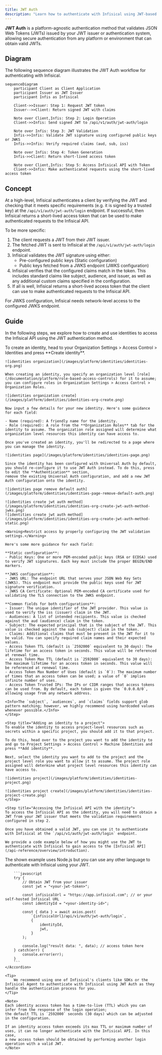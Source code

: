 ```yaml
---
title: JWT Auth
description: "Learn how to authenticate with Infisical using JWT-based authentication."
---
```


**JWT Auth** is a platform-agnostic authentication method that validates JSON Web Tokens (JWTs) issued by your JWT issuer or authentication system, allowing secure authentication from any platform or environment that can obtain valid JWTs.

## Diagram

The following sequence diagram illustrates the JWT Auth workflow for authenticating with Infisical.

```mermaid
sequenceDiagram
    participant Client as Client Application
    participant Issuer as JWT Issuer
    participant Infis as Infisical

    Client->>Issuer: Step 1: Request JWT token
    Issuer-->>Client: Return signed JWT with claims

    Note over Client,Infis: Step 2: Login Operation
    Client->>Infis: Send signed JWT to /api/v1/auth/jwt-auth/login

    Note over Infis: Step 3: JWT Validation
    Infis->>Infis: Validate JWT signature using configured public keys or JWKS
    Infis->>Infis: Verify required claims (aud, sub, iss)

    Note over Infis: Step 4: Token Generation
    Infis->>Client: Return short-lived access token

    Note over Client,Infis: Step 5: Access Infisical API with Token
    Client->>Infis: Make authenticated requests using the short-lived access token
```

## Concept

At a high-level, Infisical authenticates a client by verifying the JWT and checking that it meets specific requirements (e.g. it is signed by a trusted key) at the `/api/v1/auth/jwt-auth/login` endpoint. If successful, then Infisical returns a short-lived access token that can be used to make authenticated requests to the Infisical API.

To be more specific:

1. The client requests a JWT from their JWT issuer.
2. The fetched JWT is sent to Infisical at the `/api/v1/auth/jwt-auth/login` endpoint.
3. Infisical validates the JWT signature using either:
   - Pre-configured public keys (Static configuration)
   - Public keys fetched from a JWKS endpoint (JWKS configuration)
4. Infisical verifies that the configured claims match in the token. This includes standard claims like subject, audience, and issuer, as well as any additional custom claims specified in the configuration.
5. If all is well, Infisical returns a short-lived access token that the client can use to make authenticated requests to the Infisical API.

<Note>
  For JWKS configuration, Infisical needs network-level access to the configured
  JWKS endpoint.
</Note>

## Guide

In the following steps, we explore how to create and use identities to access the Infisical API using the JWT authentication method.

<Steps>
<Step title="Creating an identity">
    To create an identity, head to your Organization Settings > Access Control > Identities and press **Create identity**.

    ![identities organization](/images/platform/identities/identities-org.png)

    When creating an identity, you specify an organization level [role](/documentation/platform/role-based-access-controls) for it to assume; you can configure roles in Organization Settings > Access Control > Organization Roles.

    ![identities organization create](/images/platform/identities/identities-org-create.png)

    Now input a few details for your new identity. Here's some guidance for each field:

    - Name (required): A friendly name for the identity.
    - Role (required): A role from the **Organization Roles** tab for the identity to assume. The organization role assigned will determine what organization level resources this identity can have access to.

    Once you've created an identity, you'll be redirected to a page where you can manage the identity.

    ![identities page](/images/platform/identities/identities-page.png)

    Since the identity has been configured with Universal Auth by default, you should re-configure it to use JWT Auth instead. To do this, press to edit the **Authentication** section,
    remove the existing Universal Auth configuration, and add a new JWT Auth configuration onto the identity.

    ![identities page remove default auth](/images/platform/identities/identities-page-remove-default-auth.png)

    ![identities create jwt auth method](/images/platform/identities/identities-org-create-jwt-auth-method-jwks.png)
    ![identities create jwt auth method](/images/platform/identities/identities-org-create-jwt-auth-method-static.png)

    <Warning>Restrict access by properly configuring the JWT validation settings.</Warning>

    Here's some more guidance for each field:

    **Static configuration**:
    - Public Keys: One or more PEM-encoded public keys (RSA or ECDSA) used to verify JWT signatures. Each key must include the proper BEGIN/END markers.

    **JWKS configuration**:
    - JWKS URL: The endpoint URL that serves your JSON Web Key Sets (JWKS). This endpoint must provide the public keys used for JWT signature verification.
    - JWKS CA Certificate: Optional PEM-encoded CA certificate used for validating the TLS connection to the JWKS endpoint.

    **Common fields for both configurations**:
    - Issuer: The unique identifier of the JWT provider. This value is used to verify the iss (issuer) claim in the JWT.
    - Audiences: A list of intended recipients. This value is checked against the aud (audience) claim in the token.
    - Subject: The expected principal that is the subject of the JWT. This value is checked against the sub (subject) claim in the token.
    - Claims: Additional claims that must be present in the JWT for it to be valid. You can specify required claim names and their expected values.
    - Access Token TTL (default is `2592000` equivalent to 30 days): The lifetime for an access token in seconds. This value will be referenced at renewal time.
    - Access Token Max TTL (default is `2592000` equivalent to 30 days): The maximum lifetime for an access token in seconds. This value will be referenced at renewal time.
    - Access Token Max Number of Uses (default is `0`): The maximum number of times that an access token can be used; a value of `0` implies infinite number of uses.
    - Access Token Trusted IPs: The IPs or CIDR ranges that access tokens can be used from. By default, each token is given the `0.0.0.0/0`, allowing usage from any network address.

    <Info>The `subject`, `audiences`, and `claims` fields support glob pattern matching; however, we highly recommend using hardcoded values whenever possible.</Info>
    </Step>

    <Step title="Adding an identity to a project">
    To enable the identity to access project-level resources such as secrets within a specific project, you should add it to that project.

    To do this, head over to the project you want to add the identity to and go to Project Settings > Access Control > Machine Identities and press **Add identity**.

    Next, select the identity you want to add to the project and the project level role you want to allow it to assume. The project role assigned will determine what project level resources this identity can have access to.

    ![identities project](/images/platform/identities/identities-project.png)

    ![identities project create](/images/platform/identities/identities-project-create.png)
    </Step>

    <Step title="Accessing the Infisical API with the identity">
    To access the Infisical API as the identity, you will need to obtain a JWT from your JWT issuer that meets the validation requirements configured in step 2.

    Once you have obtained a valid JWT, you can use it to authenticate with Infisical at the `/api/v1/auth/jwt-auth/login` endpoint.

    We provide a code example below of how you might use the JWT to authenticate with Infisical to gain access to the [Infisical API](/api-reference/overview/introduction).

   <Accordion
        title="Sample code for inside an application"
    > 
        The shown example uses Node.js but you can use any other language to authenticate with Infisical using your JWT.
        
        ```javascript   
        try {
            // Obtain JWT from your issuer
            const jwt = "<your-jwt-token>";

            const infisicalUrl = "https://app.infisical.com"; // or your self-hosted Infisical URL
            const identityId = "<your-identity-id>";

            const { data } = await axios.post(
                `{infisicalUrl}/api/v1/auth/jwt-auth/login`,
                {
                    identityId,
                    jwt,
                }
            );

            console.log("result data: ", data); // access token here
        } catch(err) {
            console.error(err);
        }
        ```
    </Accordion>

    <Tip>
        We recommend using one of Infisical's clients like SDKs or the Infisical Agent to authenticate with Infisical using JWT Auth as they handle the authentication process for you.
    </Tip>

    <Note>
    Each identity access token has a time-to-live (TTL) which you can infer from the response of the login operation;
    the default TTL is `2592000` seconds (30 days) which can be adjusted in the configuration.

    If an identity access token exceeds its max TTL or maximum number of uses, it can no longer authenticate with the Infisical API. In this case,
    a new access token should be obtained by performing another login operation with a valid JWT.
    </Note>

  </Step>
</Steps>
